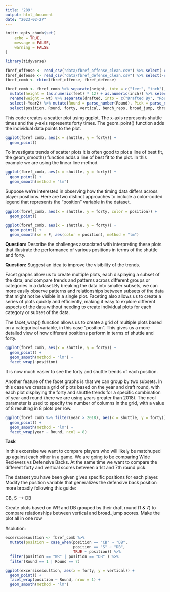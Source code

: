 ```yaml
---
title: '289'
output: html_document
date: "2023-02-27"
---
```


```r
knitr::opts_chunk$set(
	echo = TRUE,
	message = FALSE,
	warning = FALSE
)
```

```r
library(tidyverse)
```

```r
fbref_offense <- read_csv("data/fbref_offense_clean.csv") %>% select(-c(1))
fbref_defense <- read_csv("data/fbref_defense_clean.csv") %>% select(-c(1))
fbref_comb <- rbind(fbref_offense, fbref_defense)

fbref_comb <- fbref_comb %>% separate(height, into = c("feet", "inch"), sep = "-") %>%
  mutate(height = (as.numeric(feet) * 12) + as.numeric(inch)) %>% select(-feet, -inch) %>% select(year, player, position, age, school, height, wt, forty, vertical, bench_reps, broad_jump, three_cone, shuttle, drafted) %>%
  rename(weight = wt) %>% separate(drafted, into = c("Drafted By", "Round", "Pick", "Year2"), sep = "/") %>%
  select(-Year2) %>% mutate(Round = parse_number(Round), Pick = parse_number(Pick)) %>%
  select(position, Round, forty, vertical, bench_reps, broad_jump, three_cone, shuttle)
```

This code creates a scatter plot using ggplot. The x-axis represents shuttle times and the y-axis represents forty times. The geom_point() function adds the individual data points to the plot.
```r
ggplot(fbref_comb, aes(x = shuttle, y = forty)) +
  geom_point() 
```

To investigate trends of scatter plots it is often good to plot a line of best fit, the geom_smooth() function adds a line of best fit to the plot. In this example we are using the linear line method.
```r
ggplot(fbref_comb, aes(x = shuttle, y = forty)) +
  geom_point() +
  geom_smooth(method = "lm")
```

Suppose we're interested in observing how the timing data differs across player positions. Here are two distinct approaches to include a color-coded legend that represents the "position" variable in the dataset.
```r
ggplot(fbref_comb, aes(x = shuttle, y = forty, color = position)) +
  geom_point() 

ggplot(fbref_comb, aes(x = shuttle, y = forty)) +
  geom_point() +
  geom_smooth(se = F, aes(color = position), method = "lm")
```

__Question:__ Describe the challenges associated with interpreting these plots that illustrate the performance of various positions in terms of the shuttle and forty. 

__Question:__ Suggest an idea to improve the visibility of the trends.


Facet graphs allow us to create multiple plots, each displaying a subset of the data, and compare trends and patterns across different groups or categories in a dataset.By breaking the data into smaller subsets, we can more easily observe patterns and relationships between subsets of the data that might not be visible in a single plot. Faceting also allows us to create a series of plots quickly and efficiently, making it easy to explore different aspects of the data without needing to create individual plots for each category or subset of the data.


The facet_wrap() function allows us to create a grid of multiple plots based on a categorical variable, in this case "position". This gives us a more detailed view of how different positions perform in terms of shuttle and forty.
```r
ggplot(fbref_comb, aes(x = shuttle, y = forty)) +
  geom_point() +
  geom_smooth(method = "lm") + 
  facet_wrap(~position)
```

It is now much easier to see the forty and shuttle trends of each position.

Another feature of the facet graphs is that we can group by two subsets. In this case we create a grid of plots based on the year and draft round, with each plot displaying the forty and shuttle trends for a specific combination of year and round (here we are using years greater than 2018). The ncol parameter is used to specify the number of columns in the grid, with a value of 8 resulting in 8 plots per row.
```r
ggplot(fbref_comb %>% filter(year > 2018), aes(x = shuttle, y = forty)) +
  geom_point() +
  geom_smooth(method = "lm") + 
  facet_wrap(year ~ Round, ncol = 8)
```


__Task__


In this excersise we want to compare players who will likely be matchuped up against each other in a game. We are going to be comparing Wide Recievers vs Defensive Backs. At the same time we want to compare the different forty and vertical scores between a 1st and 7th round pick.

The dataset you have been given gives specific positions for each player. Modify the position variable that generalizes the defensive back position more broadly following this guide:

CB, S --> DB

Create plots based on WR and DB grouped by their draft round (1 & 7) to compare relationships between vertical and broad_jump scores. Make the plot all in one row 


#solution:
```r
excersisesoultion <- fbref_comb %>% 
  mutate(position = case_when(position == "CB" ~ "DB",
                              position == "S" ~ "DB",
                              TRUE ~ position)) %>%
  filter(position == "WR" | position == "DB" ) %>%
  filter(Round == 1 | Round == 7) 

ggplot(excersisesoultion, aes(x = forty, y = vertical)) +
  geom_point() +
  facet_wrap(position ~ Round, nrow = 1) +
  geom_smooth(method = "lm")
  
```


